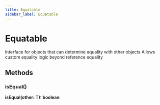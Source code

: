 ```yaml
---
title: Equatable
sidebar_label: Equatable
---
```


# Equatable

Interface for objects that can determine equality with other objects
Allows custom equality logic beyond reference equality

## Methods

### isEqual()

**isEqual(other: T): boolean**

